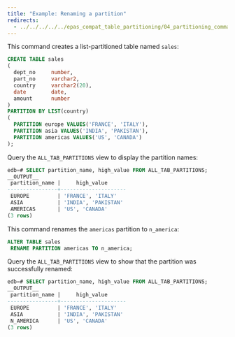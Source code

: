 ```yaml
---
title: "Example: Renaming a partition"
redirects:
  - ../../../../../epas_compat_table_partitioning/04_partitioning_commands_compatible_with_oracle_databases/08_alter_table_rename_partition/01_example_renaming_a_partition #generated for docs/epas/reorg-role-use-case-mode
---
```


<div id="example_renaming_a_partition" class="registered_link"></div>

This command creates a list-partitioned table named `sales`:

```sql
CREATE TABLE sales
(
  dept_no     number,
  part_no     varchar2,
  country     varchar2(20),
  date        date,
  amount      number
)
PARTITION BY LIST(country)
(
  PARTITION europe VALUES('FRANCE', 'ITALY'),
  PARTITION asia VALUES('INDIA', 'PAKISTAN'),
  PARTITION americas VALUES('US', 'CANADA')
);
```

Query the `ALL_TAB_PARTITIONS` view to display the partition names:

```sql
edb=# SELECT partition_name, high_value FROM ALL_TAB_PARTITIONS;
__OUTPUT__
 partition_name |     high_value
----------------+---------------------
 EUROPE         | 'FRANCE', 'ITALY'
 ASIA           | 'INDIA', 'PAKISTAN'
 AMERICAS       | 'US', 'CANADA'
(3 rows)
```

This command renames the `americas` partition to `n_america`:

```sql
ALTER TABLE sales
 RENAME PARTITION americas TO n_america;
```

Query the `ALL_TAB_PARTITIONS` view to show that the partition was successfully renamed:

```sql
edb=# SELECT partition_name, high_value FROM ALL_TAB_PARTITIONS;
__OUTPUT__
 partition_name |     high_value
----------------+---------------------
 EUROPE         | 'FRANCE', 'ITALY'
 ASIA           | 'INDIA', 'PAKISTAN'
 N_AMERICA      | 'US', 'CANADA'
(3 rows)
```
